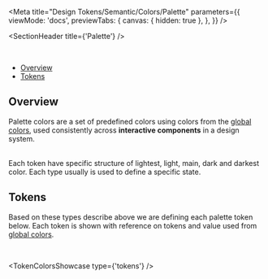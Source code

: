 
<Meta
  title="Design Tokens/Semantic/Colors/Palette"
  parameters={{
    viewMode: 'docs',
    previewTabs: {
      canvas: { hidden: true },
    },
  }}
/>

<SectionHeader title={'Palette'} />

<br />

- [Overview](#overview)
- [Tokens](#tokens)

## Overview

Palette colors are a set of predefined colors using colors from the [global colors](../?path=/docs/design-tokens-global-colors--overview), used consistently across **interactive components** in a design system.

<br />
Each token have specific structure of lightest, light, main, dark and darkest color. Each type usually
is used to define a specific state.

<br />

## Tokens

Based on these types describe above we are defining each palette token below. Each token is shown with reference on tokens and value used from [global colors](../?path=/docs/design-tokens-global-colors--overview).

<br />

<TokenColorsShowcase type={'tokens'} />
